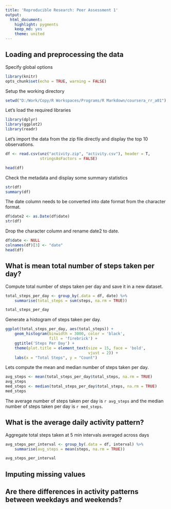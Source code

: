 ```yaml
---
title: 'Reproducible Research: Peer Assessment 1'
output:
  html_document:
    highlight: pygments
    keep_md: yes
    theme: united
---
```


## Loading and preprocessing the data

Specify global options

```r
library(knitr)
opts_chunk$set(echo = TRUE, warning = FALSE)
```

Setup the working directory

```r
setwd("D:/Work/Copy/R Workspaces/Programs/R Markdown/coursera_rr_a01")
```

Let's load the required libraries

```r
library(dplyr)
library(ggplot2)
library(readr)
```

Let's import the data from the zip file directly and display the top 10
observations.

```r
df <- read.csv(unz("activity.zip", "activity.csv"), header = T,
               stringsAsFactors = FALSE)

head(df)
```

Check the metadata and display some summary statistics

```r
str(df)
summary(df)
```

The date column needs to be converted into date format from the character
format.

```r
df$date2 <- as.Date(df$date)
str(df)
```

Drop the character column and rename date2 to date.

```r
df$date <- NULL
colnames(df)[3] <- "date"
head(df)
```

## What is mean total number of steps taken per day?

Compute total number of steps taken per day and save it in a new dataset.

```r
total_steps_per_day <- group_by(.data = df, date) %>%
    summarise(total_steps = sum(steps, na.rm = TRUE))

total_steps_per_day
```

Generate a histogram of steps taken per day.

```r
ggplot(total_steps_per_day, aes(total_steps)) +
    geom_histogram(binwidth = 3000, color = 'black',
                   fill = 'firebrick') +
    ggtitle('Steps Per Day') +
    theme(plot.title = element_text(size = 15, face = 'bold',
                                    vjust = 2)) +
    labs(x = "Total Steps", y = "Count")
```

Lets compute the mean and median number of steps taken per day.

```r
avg_steps <- mean(total_steps_per_day$total_steps, na.rm = TRUE)
avg_steps
med_steps <- median(total_steps_per_day$total_steps, na.rm = TRUE)
med_steps
```

The average number of steps taken per day is `r avg_steps` and the median
number of steps taken per day is `r med_steps`.

## What is the average daily activity pattern?

Aggregate total steps taken at 5 min intervals averaged across days

```r
avg_steps_per_interval <- group_by(.data = df, interval) %>%
    summarise(avg_steps = mean(steps, na.rm = TRUE))

avg_steps_per_interval
```

## Imputing missing values



## Are there differences in activity patterns between weekdays and weekends?
